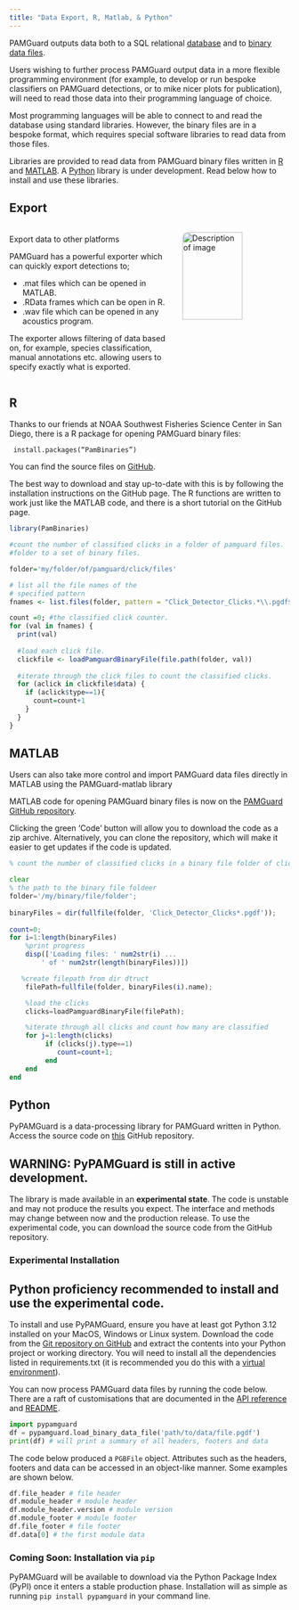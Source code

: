 ```yaml
---
title: "Data Export, R, Matlab, & Python"
---
```


PAMGuard outputs data both to a SQL relational [database](./olhelp/utilities/generalDatabaseHelp/docs/database_database.html) and to [binary data files](./olhelp/utilities/BinaryStore/docs/binarystore_overview.html).

Users wishing to further process PAMGuard output data in a more flexible programming environment (for example, to develop or run bespoke classifiers on PAMGuard detections, or to mike nicer plots for publication), will need to read those data into their programming language of choice.

Most programming languages will be able to connect to and read the database using standard libraries. However, the binary files are in a bespoke format, which requires special software libraries to read data from those files.

Libraries are provided to read data from PAMGuard binary files written in <a href="https://www.r-project.org/" target="matlab">R</a> and <a href="https://uk.mathworks.com/products/matlab.html" target="matlab">MATLAB</a>. A <a href="https://www.python.org/" target="matlab">Python</a> library is under development. Read below how to install and use these libraries.

:::::::::: panel-tabset
## Export

:::::: columns
:::: {.column width="60%"}
::: {style="text-align: left;"}
<p style="font-weight: bold; font-size: 18px;">

Export data to other platforms

</p>
:::

PAMGuard has a powerful exporter which can quickly export detections to;

-   .mat files which can be opened in MATLAB.
-   .RData frames which can be open in R.
-   .wav file which can be opened in any acoustics program.

The exporter allows filtering of data based on, for example, species classification, manual annotations etc. allowing users to specify exactly what is exported.
::::

::: {.column width="40%"}
<img src="./images/export_dialog.png" alt="Description of image" style="border-radius: 10px; width: 75%; height: 75%"/>
:::
::::::

## R

Thanks to our friends at NOAA Southwest Fisheries Science Center in San Diego, there is a R package for opening PAMGuard binary files:

<code> install.packages("PamBinaries") </code>

You can find the source files on [GitHub](https://github.com/TaikiSan21/PamBinaries).

The best way to download and stay up-to-date with this is by following the installation instructions on the GitHub page. The R functions are written to work just like the MATLAB code, and there is a short tutorial on the GitHub page.

``` r
library(PamBinaries)

#count the number of classified clicks in a folder of pamguard files. 
#folder to a set of binary files. 

folder='my/folder/of/pamguard/click/files'

# list all the file names of the
# specified pattern
fnames <- list.files(folder, pattern = "Click_Detector_Clicks.*\\.pgdf$")

count =0; #the classified click counter. 
for (val in fnames) {
  print(val)
  
  #load each click file.
  clickfile <- loadPamguardBinaryFile(file.path(folder, val))
  
  #iterate through the click files to count the classified clicks. 
  for (aclick in clickfile$data) {
    if (aclick$type==1){
      count=count+1
    }
  }
}
```

## MATLAB

Users can also take more control and import PAMGuard data files directly in MATLAB using the PAMGuard-matlab library

MATLAB code for opening PAMGuard binary files is now on the [PAMGuard GitHub repository](https://github.com/PAMGuard/PAMGuardMatlab).

Clicking the green 'Code' button will allow you to download the code as a zip archive. Alternatively, you can clone the repository, which will make it easier to get updates if the code is updated.

``` octave
% count the number of classified clicks in a binary file folder of clicks. 

clear
% the path to the binary file foldeer
folder='/my/binary/file/folder';
 
binaryFiles = dir(fullfile(folder, 'Click_Detector_Clicks*.pgdf'));
 
count=0; 
for i=1:length(binaryFiles)
    %print progress
    disp(['Loading files: ' num2str(i) ...
        ' of ' num2str(length(binaryFiles))])

   %create filepath from dir dtruct
    filePath=fullfile(folder, binaryFiles(i).name);

    %load the clicks
    clicks=loadPamguardBinaryFile(filePath);

    %iterate through all clicks and count how many are classified 
    for j=1:length(clicks)
         if (clicks(j).type==1) 
            count=count+1;
         end
    end
end
```

## Python

PyPAMGuard is a data-processing library for PAMGuard written in Python. Access the source code on <a href='https://github.com/PAMGuard/pypamguard'>this</a> GitHub repository.

::: callout-warning
## WARNING: PyPAMGuard is still in active development.

The library is made available in an **experimental state**. The code is unstable and may not produce the results you expect. The interface and methods may change between now and the production release. To use the experimental code, you can download the source code from the GitHub repository.
:::

### Experimental Installation

::: callout-caution
## Python proficiency recommended to install and use the experimental code.
:::

To install and use PyPAMGuard, ensure you have at least got Python 3.12 installed on your MacOS, Windows or Linux system. Download the  code from the <a href='https://github.com/PAMGuard/pypamguard/releases/download/v0.0.1-alpha/pypamguard-v0.0.1-alpha.zip'>Git repository on GitHub</a> and extract the contents into your Python project or working directory. You will need to install all the dependencies listed in requirements.txt (it is recommended you do this with a <a href='https://docs.python.org/3/library/venv.html'>virtual environment</a>).

You can now process PAMGuard data files by running the code below. There are a raft of customisations that are documented in the <a href='https://PAMGuard.github.io/pypamguard/pypamguard.html'>API reference</a> and <a href='https://github.com/PAMGuard/pypamguard/blob/main/README.md'>README</a>.

``` python
import pypamguard
df = pypamguard.load_binary_data_file('path/to/data/file.pgdf')
print(df) # will print a summary of all headers, footers and data
```

The code below produced a `PGBFile` object. Attributes such as the headers, footers and data can be accessed in an object-like manner. Some examples are shown below.

``` python
df.file_header # file header
df.module_header # module header
df.module_header.version # module version
df.module_footer # module footer
df.file_footer # file footer
df.data[0] # the first module data
```

::: callout-note
### Coming Soon: Installation via `pip`

PyPAMGuard will be available to download via the Python Package Index (PyPI) once it enters a stable production phase. Installation will as simple as running `pip install pypamguard` in your command line.
:::
::::::::::
